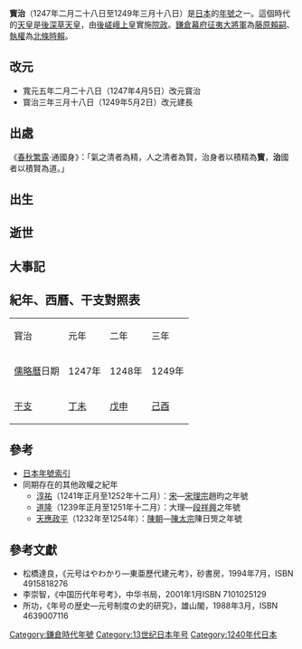 {{japanese|japanese=宝治|kana=ほうじ|romaji=Hōji}}

'''寳治'''（1247年二月二十八日至1249年三月十八日）是[[日本|日本]]的[[年號|年號]]之一。這個時代的[[天皇|天皇]]是[[後深草天皇|後深草天皇]]，由[[後嵯峨天皇|後嵯峨上皇]]實施[[院政|院政]]。[[鎌倉幕府|鎌倉幕府]][[征夷大將軍|征夷大將軍]]為[[藤原賴嗣|藤原賴嗣]]、[[執權|執權]]為[[北條時賴|北條時賴]]。

== 改元 ==
*寬元五年二月二十八日（1247年4月5日）改元寳治
*寳治三年三月十八日（1249年5月2日）改元建長

== 出處 ==
《[[春秋繁露|春秋繁露]]·通國身》：「氣之清者為精，人之清者為賢，治身者以積精為'''寳'''，'''治'''國者以積賢為道。」

== 出生 ==
== 逝世 ==
== 大事記 ==
== 紀年、西曆、干支對照表 ==
{| class="wikitable" cellspacing=0 style="text-align:center"
|- style="background-color:#CCCCCC"
|寳治||元年||二年||三年
|-
|[[儒略曆|儒略曆]]日期||1247年||1248年||1249年
|-
|[[干支|干支]]||[[丁未|丁未]]||[[戊申|戊申]]||[[己酉|己酉]]
|}

== 參考 ==
*[[日本年號索引|日本年號索引]]
*同期存在的其他政權之紀年
**[[淳祐|淳祐]]（1241年正月至1252年十二月）：[[南宋|宋]]—[[宋理宗|宋理宗]]趙昀之年號
**[[道隆|道隆]]（1239年正月至1251年十二月）：大理—[[段祥興|段祥興]]之年號
**[[天應政平|天應政平]]（1232年至1254年）：[[陳朝_(越南)|陳朝]]—[[陳太宗|陳太宗]]陳日煚之年號

==參考文獻==
*松橋達良，《元号はやわかり—東亜歷代建元考》，砂書房，1994年7月，ISBN 4915818276
*李崇智，《中国历代年号考》，中华书局，2001年1月ISBN 7101025129
*所功，《年号の歴史―元号制度の史的研究》，雄山閣，1988年3月，ISBN 4639007116

{{年号|[[寬元|寬元]]|[[日本年號|日本年號]]|[[建長|建長]]}}
{{日本元號}}
{{DEFAULTSORT:Houji}}

[[Category:鎌倉時代年號|Category:鎌倉時代年號]]
[[Category:13世纪日本年号|Category:13世纪日本年号]]
[[Category:1240年代日本|Category:1240年代日本]]
